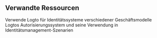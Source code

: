 ## Verwandte Ressourcen

<Url href="https://blog.logto.io/use-logto-for-various-identity-systems">
  Verwende Logto für Identitätssysteme verschiedener Geschäftsmodelle
</Url>
<Url href="https://blog.logto.io/logto-authorization-system-and-its-use">
  Logtos Autorisierungssystem und seine Verwendung in Identitätsmanagement-Szenarien
</Url>
